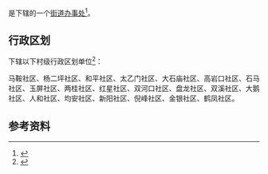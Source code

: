 {{中国乡级行政区|50/01/02/014/000}}

'''{{PAGENAMEBASE}}'''是{{PRC admin/fullname|50/01/02/014/000|3}}下辖的一个[[街道办事处|街道办事处]]<ref>{{PRC admin/ref sgc|{{PRC admin/parent|50/01/02/014/000}}}}</ref>。

== 行政区划 ==
{{PAGENAMEBASE}}下辖以下村级行政区划单位<ref>{{PRC admin/ref sgc|50/01/02/014/000}}</ref>：

马鞍社区、杨二坪社区、和平社区、太乙门社区、大石庙社区、高岩口社区、石马社区、玉屏社区、两桂社区、红星社区、双河口社区、盘龙社区、双溪社区、大鹅社区、人和社区、均安社区、新阳社区、倪峰社区、金银社区、鹤凤社区。

== 参考资料 ==
{{reflist}}

{{重庆行政区划小作品}}
{{PRC admin/navcat|50/01/02/014/000}}